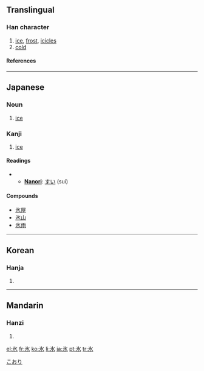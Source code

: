 {{see|冰}}

==Translingual==
{{Han stroke|[[Image:氷-bw.png|240px]]}}
===Han character===
{{Han char|rn=85|rad=水|as=01|sn=5|four=|canj=戈水 (IE)}}
# [[ice]], [[frost]], [[icicles]]
# [[cold]]
====References====
{{Han ref|kx=0603.030|dkj=17087|dj=0996.030|hdz=31546.040|uh=6C37|ud=27703}}
----
==Japanese==
===Noun===
[[Category:1000_Japanese_basic_words|こおり]]
{{ja-noun|k|hira=こおり|rom=kōri}}

# [[ice]]

===Kanji===
{{ja-kanji|grade=3|rs=水01}}
# [[ice]]
====Readings====
{{ja-readings|on=[[ひょう]] (hyō)|kun=[[こおり]] (koori), [[ひ]] (hi)}}
**'''[[Nanori]]''': [[すい]] (sui)

====Compounds====
*[[氷屋]]
*[[氷山]]
*[[氷雨]]

<!-- You can [http://web.mit.edu/jpnet/ji/data/sound/koori.au hear] it pronunced. ''(need *.au file player)''-->
----
==Korean==
===Hanja===
{{ko-hanja|hangeul=빙|eumhun=|rv=bing|mr=ping|y=ping}}
# {{defn|Korean}}
----
==Mandarin==
===Hanzi===
{{cmn-hanzi|pin=[[bīng]] ([[bing1]])|wg=ping<sup>1</sup>}}
# {{defn|Mandarin}}

[[el:氷]]
[[fr:氷]]
[[ko:氷]]
[[li:氷]]
[[ja:氷]]
[[pt:氷]]
[[tr:氷]]